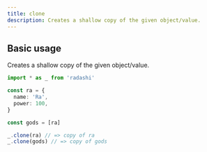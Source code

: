 ```yaml
---
title: clone
description: Creates a shallow copy of the given object/value.
---
```


## Basic usage

Creates a shallow copy of the given object/value.

```ts
import * as _ from 'radashi'

const ra = {
  name: 'Ra',
  power: 100,
}

const gods = [ra]

_.clone(ra) // => copy of ra
_.clone(gods) // => copy of gods
```

